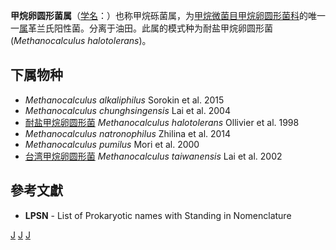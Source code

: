 {{Automatic taxobox
| taxon = Methanocalculus
| authority = Olliver et al., 1998
| parent authority = Zhilina et al., 2014
| type species = 耐盐甲烷卵圆形菌<br>''Methanocalculus halotolerans''
| type species authority = Ollivier et al., 1998
}}
'''甲烷卵圆形菌属'''（[[学名|学名]]：{{lang|la|''Methanocalculus''}}）也称甲烷砾菌属，为[[甲烷微菌目|甲烷微菌目]][[甲烷卵圆形菌科|甲烷卵圆形菌科]]的唯一一[[属|属]]革兰氏阳性菌。分离于油田。此属的模式种为耐盐甲烷卵圆形菌(''Methanocalculus halotolerans'')。

==下属物种==
* ''Methanocalculus alkaliphilus'' Sorokin et al. 2015
* ''Methanocalculus chunghsingensis'' Lai et al. 2004
* [[耐盐甲烷卵圆形菌|耐盐甲烷卵圆形菌]] ''Methanocalculus halotolerans'' Ollivier et al. 1998
* ''Methanocalculus natronophilus'' Zhilina et al. 2014
* ''Methanocalculus pumilus'' Mori et al. 2000
* [[台湾甲烷卵圆形菌|台湾甲烷卵圆形菌]] ''Methanocalculus taiwanensis'' Lai et al. 2002

==參考文獻==
{{reflist}}
* '''LPSN''' - List of Prokaryotic names with Standing in Nomenclature

{{taxonbar}}

[[Category:_革兰氏阳性菌|J]]
[[Category:_甲烷卵圆形菌科|J]]
[[Category:_1998年描述的分类群|J]]